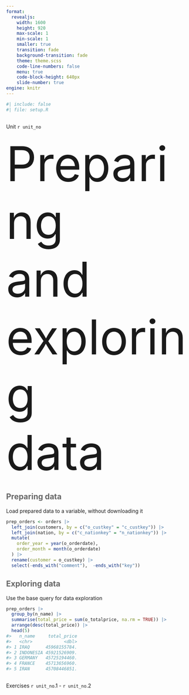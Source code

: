 ```yaml
---
format: 
  revealjs:
    width: 1600
    height: 920
    max-scale: 1
    min-scale: 1
    smaller: true
    transition: fade
    background-transition: fade
    theme: theme.scss
    code-line-numbers: false
    menu: true
    code-block-height: 640px
    slide-number: true
engine: knitr
---
```


```r
#| include: false
#| file: setup.R
```


## {background-image="assets/background/content-slide.svg" background-size="1700px" background-color="#2a7070"}

:::{.content-slide-title}
Unit `r unit_no`
:::

:::{.content-slide}
[Preparing <br/>
and exploring <br/>
data]{style="font-size:130px;"}
:::

## [Preparing data]{style="color:#666;"} {background-image="assets/background/slide-light.svg" background-size="1700px" background-color="white"}

:::{.custom2}
Load prepared data to a variable, without downloading it
:::

:::{.sample-code}
```r
prep_orders <- orders |> 
  left_join(customers, by = c("o_custkey" = "c_custkey")) |> 
  left_join(nation, by = c("c_nationkey" = "n_nationkey")) |> 
  mutate(
    order_year = year(o_orderdate), 
    order_month = month(o_orderdate)
  ) |> 
  rename(customer = o_custkey) |> 
  select(-ends_with("comment"),  -ends_with("key"))
```
:::

## [Exploring data]{style="color:#666;"} {background-image="assets/background/slide-light.svg" background-size="1700px" background-color="white"}

:::{.custom2}
Use the base query for data exploration
:::

:::{.sample-code}
```r
prep_orders |> 
  group_by(n_name) |> 
  summarise(total_price = sum(o_totalprice, na.rm = TRUE)) |> 
  arrange(desc(total_price)) |> 
  head(5)
#>   n_name     total_price
#>   <chr>            <dbl>
#> 1 IRAQ      45968155784.
#> 2 INDONESIA 45921526909.
#> 3 GERMANY   45725194460.
#> 4 FRANCE    45713656960.
#> 5 IRAN      45708446851.
```
:::

## {background-image="assets/background/boxed-green.svg" background-size="1700px" background-color="#799857"}

:::{.green-slide}
Exercises `r unit_no`.1 - `r unit_no`.2
:::
